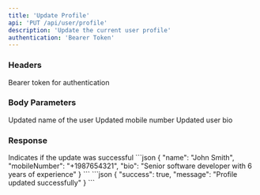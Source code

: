 ```yaml
---
title: 'Update Profile'
api: 'PUT /api/user/profile'
description: 'Update the current user profile'
authentication: 'Bearer Token'
---
```


### Headers

<ParamField header="Authorization" type="string" required>
  Bearer token for authentication
</ParamField>

### Body Parameters

<ParamField body="name" type="string">
  Updated name of the user
</ParamField>

<ParamField body="mobileNumber" type="string">
  Updated mobile number
</ParamField>

<ParamField body="bio" type="string">
  Updated user bio
</ParamField>

### Response

<ResponseField name="success" type="boolean">
  Indicates if the update was successful
</ResponseField>

<RequestExample>
```json
{
  "name": "John Smith",
  "mobileNumber": "+1987654321",
  "bio": "Senior software developer with 6 years of experience"
}
```
</RequestExample>

<ResponseExample>
```json
{
  "success": true,
  "message": "Profile updated successfully"
}
```
</ResponseExample>
